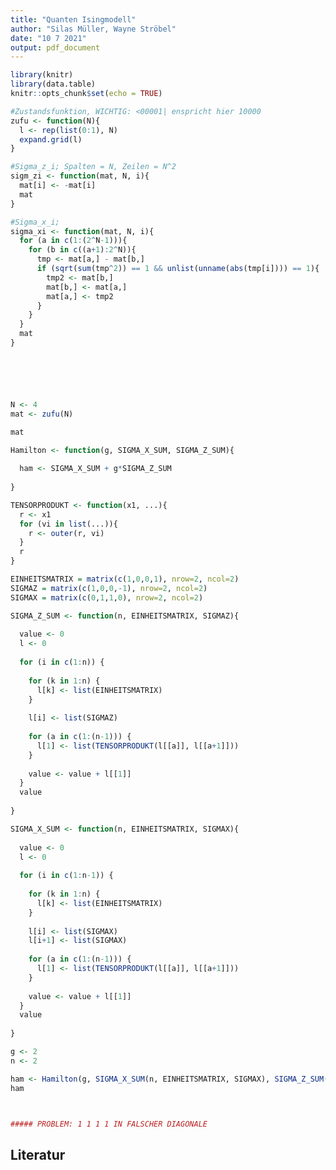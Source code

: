 ```yaml
---
title: "Quanten Isingmodell"
author: "Silas Müller, Wayne Ströbel"
date: "10 7 2021"
output: pdf_document
---
```


```r
library(knitr)
library(data.table)
knitr::opts_chunk$set(echo = TRUE)
```



```r
#Zustandsfunktion, WICHTIG: <00001| enspricht hier 10000
zufu <- function(N){
  l <- rep(list(0:1), N)
  expand.grid(l)
}

#Sigma_z_i; Spalten = N, Zeilen = N^2
sigm_zi <- function(mat, N, i){
  mat[i] <- -mat[i]
  mat
}

#Sigma_x_i; 
sigma_xi <- function(mat, N, i){
  for (a in c(1:(2^N-1))){
    for (b in c((a+1):2^N)){
      tmp <- mat[a,] - mat[b,]
      if (sqrt(sum(tmp^2)) == 1 && unlist(unname(abs(tmp[i]))) == 1){
        tmp2 <- mat[b,]
        mat[b,] <- mat[a,]
        mat[a,] <- tmp2
      }
    }
  }
  mat
}






N <- 4
mat <- zufu(N)

mat
```



```r

Hamilton <- function(g, SIGMA_X_SUM, SIGMA_Z_SUM){
  
  ham <- SIGMA_X_SUM + g*SIGMA_Z_SUM
  
}

TENSORPRODUKT <- function(x1, ...){
  r <- x1
  for (vi in list(...)){
    r <- outer(r, vi)
  }
  r
}

EINHEITSMATRIX = matrix(c(1,0,0,1), nrow=2, ncol=2)
SIGMAZ = matrix(c(1,0,0,-1), nrow=2, ncol=2)
SIGMAX = matrix(c(0,1,1,0), nrow=2, ncol=2)

SIGMA_Z_SUM <- function(n, EINHEITSMATRIX, SIGMAZ){
  
  value <- 0
  l <- 0
  
  for (i in c(1:n)) {
    
    for (k in 1:n) {
      l[k] <- list(EINHEITSMATRIX)
    }
  
    l[i] <- list(SIGMAZ)
    
    for (a in c(1:(n-1))) {
      l[1] <- list(TENSORPRODUKT(l[[a]], l[[a+1]]))
    }
    
    value <- value + l[[1]]
  }
  value
  
}

SIGMA_X_SUM <- function(n, EINHEITSMATRIX, SIGMAX){
  
  value <- 0
  l <- 0
  
  for (i in c(1:n-1)) {
    
    for (k in 1:n) {
      l[k] <- list(EINHEITSMATRIX)
    }
  
    l[i] <- list(SIGMAX)
    l[i+1] <- list(SIGMAX)
    
    for (a in c(1:(n-1))) {
      l[1] <- list(TENSORPRODUKT(l[[a]], l[[a+1]]))
    }
    
    value <- value + l[[1]]
  }
  value
  
}

g <- 2
n <- 2

ham <- Hamilton(g, SIGMA_X_SUM(n, EINHEITSMATRIX, SIGMAX), SIGMA_Z_SUM(n, EINHEITSMATRIX, SIGMAZ))
ham



##### PROBLEM: 1 1 1 1 IN FALSCHER DIAGONALE
```






## Literatur

\textit{Zustandsfunktion, 
\url{https://stackoverflow.com/questions/3993546/how-to-generate-a-matrix-of-combinations}, Stand: 10.07.2021}

